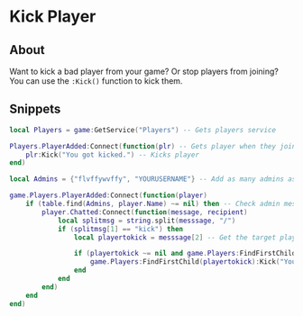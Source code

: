 # Kick Player
## About
Want to kick a bad player from your game? Or stop players from joining? You can use the `:Kick()` function to kick them.

## Snippets
```lua filename="ServerScriptService/kickplayeronjoin.lua" showLineNumbers copy
local Players = game:GetService("Players") -- Gets players service

Players.PlayerAdded:Connect(function(plr) -- Gets player when they join the game
	plr:Kick("You got kicked.") -- Kicks player
end)
```

```lua filename="ServerScriptService/kickcommand.lua" showLineNumbers copy
local Admins = {"flvffywvffy", "YOURUSERNAME"} -- Add as many admins as you want

game.Players.PlayerAdded:Connect(function(player)
    if (table.find(Admins, player.Name) ~= nil) then -- Check admin messages only.
        player.Chatted:Connect(function(message, recipient)
            local splitmsg = string.split(messsage, "/")
            if (splitmsg[1] == "kick") then
                local playertokick = messsage[2] -- Get the target player name.

                if (playertokick ~= nil and game.Players:FindFirstChild(playertokick) then -- Check for the player and kick them.
                    game.Players:FindFirstChild(playertokick):Kick("You have been kicked");
                end
            end
        end)
    end
end)
```